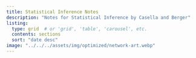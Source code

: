```yaml
---
title: Statistical Inference Notes
description: "Notes for Statistical Inference by Casella and Berger"
listing:
  type: grid  # or 'grid', 'table', 'carousel', etc.
  contents: sections    
  sort: "date desc"
image: "../../../assets/img/optimized/network-art.webp"
---
```




